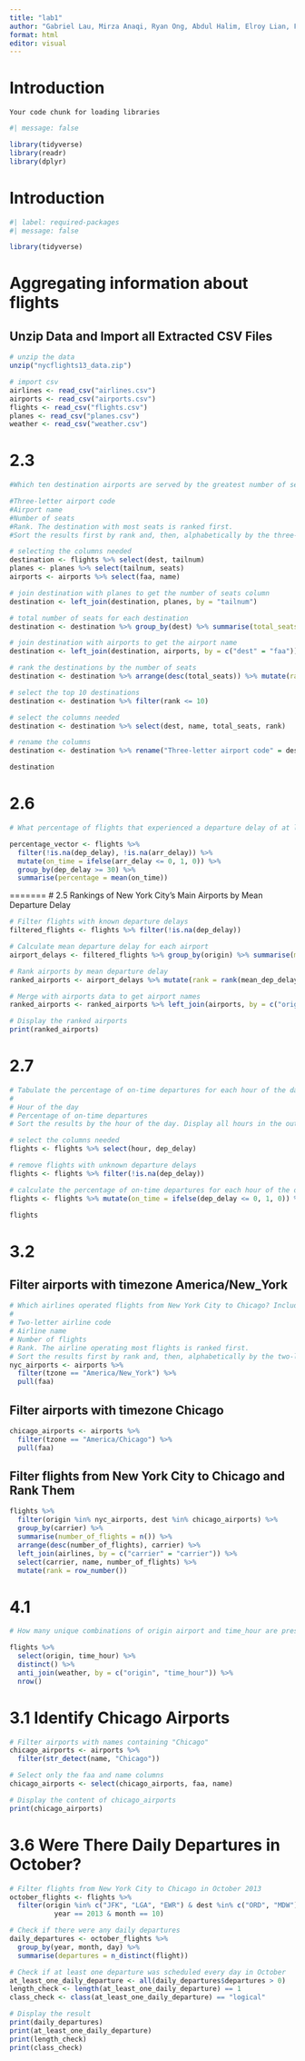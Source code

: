 ```yaml
---
title: "lab1"
author: "Gabriel Lau, Mirza Anaqi, Ryan Ong, Abdul Halim, Elroy Lian, Frederick Ang"
format: html
editor: visual
---
```

# Introduction

```Your code chunk for loading libraries```
```r
#| message: false

library(tidyverse)
library(readr)
library(dplyr)
```

# Introduction

```r
#| label: required-packages
#| message: false

library(tidyverse)
```

# Aggregating information about flights

## Unzip Data and Import all Extracted CSV Files

```r
# unzip the data
unzip("nycflights13_data.zip")

# import csv
airlines <- read_csv("airlines.csv")
airports <- read_csv("airports.csv")
flights <- read_csv("flights.csv")
planes <- read_csv("planes.csv")
weather <- read_csv("weather.csv")
```

# 2.3

```r
#Which ten destination airports are served by the greatest number of seats from New York City? If airports are tied for the tenth place, ensure that all tied airports are included in the output. Include columns for the following attributes in exactly this order:

#Three-letter airport code
#Airport name
#Number of seats
#Rank. The destination with most seats is ranked first.
#Sort the results first by rank and, then, alphabetically by the three-letter airport code.

# selecting the columns needed
destination <- flights %>% select(dest, tailnum)
planes <- planes %>% select(tailnum, seats)
airports <- airports %>% select(faa, name)

# join destination with planes to get the number of seats column
destination <- left_join(destination, planes, by = "tailnum")

# total number of seats for each destination
destination <- destination %>% group_by(dest) %>% summarise(total_seats = sum(seats))

# join destination with airports to get the airport name
destination <- left_join(destination, airports, by = c("dest" = "faa"))

# rank the destinations by the number of seats
destination <- destination %>% arrange(desc(total_seats)) %>% mutate(rank = row_number())

# select the top 10 destinations
destination <- destination %>% filter(rank <= 10)

# select the columns needed
destination <- destination %>% select(dest, name, total_seats, rank)

# rename the columns
destination <- destination %>% rename("Three-letter airport code" = dest, "Airport name" = name, "Number of seats" = total_seats, "Rank" = rank)

destination

```
# 2.6
```r
# What percentage of flights that experienced a departure delay of at least 30 minutes still managed to arrive on time? Remove flights with unknown departure or arrival delays from the analysis. Provide the answer as a single-element numeric vector. Confirm that the answer has the correct length and class.

percentage_vector <- flights %>%
  filter(!is.na(dep_delay), !is.na(arr_delay)) %>%
  mutate(on_time = ifelse(arr_delay <= 0, 1, 0)) %>%
  group_by(dep_delay >= 30) %>%
  summarise(percentage = mean(on_time))
```
=======
# 2.5 Rankings of New York City’s Main Airports by Mean Departure Delay
```r
# Filter flights with known departure delays
filtered_flights <- flights %>% filter(!is.na(dep_delay))

# Calculate mean departure delay for each airport
airport_delays <- filtered_flights %>% group_by(origin) %>% summarise(mean_dep_delay = mean(dep_delay))

# Rank airports by mean departure delay
ranked_airports <- airport_delays %>% mutate(rank = rank(mean_dep_delay)) %>% arrange(rank, origin)

# Merge with airports data to get airport names
ranked_airports <- ranked_airports %>% left_join(airports, by = c("origin" = "faa")) %>% select(origin, name, mean_dep_delay, rank) %>% arrange(rank, origin)

# Display the ranked airports
print(ranked_airports)
```

# 2.7

```r
# Tabulate the percentage of on-time departures for each hour of the day when the plane is scheduled to leave. Remove flights with unknown departure delays from the analysis. Include columns for the following attributes in exactly this order:
# 
# Hour of the day
# Percentage of on-time departures
# Sort the results by the hour of the day. Display all hours in the output.

# select the columns needed
flights <- flights %>% select(hour, dep_delay)

# remove flights with unknown departure delays
flights <- flights %>% filter(!is.na(dep_delay))

# calculate the percentage of on-time departures for each hour of the day
flights <- flights %>% mutate(on_time = ifelse(dep_delay <= 0, 1, 0)) %>% group_by(hour) %>% summarise(percentage_on_time = mean(on_time) * 100)

flights
```
# 3.2

## Filter airports with timezone America/New_York
```r
# Which airlines operated flights from New York City to Chicago? Include columns for the following attributes in exactly this order:
# 
# Two-letter airline code
# Airline name
# Number of flights
# Rank. The airline operating most flights is ranked first.
# Sort the results first by rank and, then, alphabetically by the two-letter airline code.
nyc_airports <- airports %>%
  filter(tzone == "America/New_York") %>%
  pull(faa)
```

## Filter airports with timezone Chicago
```r
chicago_airports <- airports %>%
  filter(tzone == "America/Chicago") %>%
  pull(faa)
```

## Filter flights from New York City to Chicago and Rank Them
```r
flights %>%
  filter(origin %in% nyc_airports, dest %in% chicago_airports) %>%
  group_by(carrier) %>%
  summarise(number_of_flights = n()) %>%
  arrange(desc(number_of_flights), carrier) %>%
  left_join(airlines, by = c("carrier" = "carrier")) %>%
  select(carrier, name, number_of_flights) %>%
  mutate(rank = row_number())
```

# 4.1
```r
# How many unique combinations of origin airport and time_hour are present in flights.csv but absent from weather.csv? Provide your answer in the form of a single-element numeric vector. Confirm that the answer has the correct length and class.

flights %>%
  select(origin, time_hour) %>%
  distinct() %>%
  anti_join(weather, by = c("origin", "time_hour")) %>%
  nrow()
```

# 3.1 Identify Chicago Airports

```r
# Filter airports with names containing "Chicago"
chicago_airports <- airports %>%
  filter(str_detect(name, "Chicago"))

# Select only the faa and name columns
chicago_airports <- select(chicago_airports, faa, name)

# Display the content of chicago_airports
print(chicago_airports)
```

# 3.6 Were There Daily Departures in October?

```r
# Filter flights from New York City to Chicago in October 2013
october_flights <- flights %>%
  filter(origin %in% c("JFK", "LGA", "EWR") & dest %in% c("ORD", "MDW") &
           year == 2013 & month == 10)

# Check if there were any daily departures
daily_departures <- october_flights %>%
  group_by(year, month, day) %>%
  summarise(departures = n_distinct(flight))

# Check if at least one departure was scheduled every day in October
at_least_one_daily_departure <- all(daily_departures$departures > 0)
length_check <- length(at_least_one_daily_departure) == 1
class_check <- class(at_least_one_daily_departure) == "logical"

# Display the result
print(daily_departures)
print(at_least_one_daily_departure)
print(length_check)
print(class_check)
```